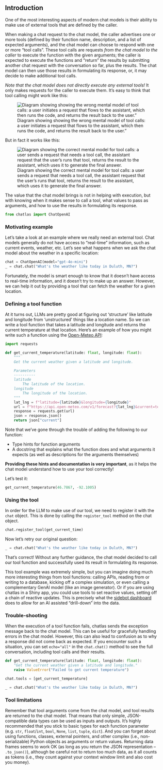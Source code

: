 ## Introduction

One of the most interesting aspects of modern chat models is their ability to make use of external tools that are defined by the caller.

When making a chat request to the chat model, the caller advertises one or more tools (defined by their function name, description, and a list of expected arguments), and the chat model can choose to respond with one or more "tool calls". These tool calls are requests *from the chat model to the caller* to execute the function with the given arguments; the caller is expected to execute the functions and "return" the results by submitting another chat request with the conversation so far, plus the results. The chat model can then use those results in formulating its response, or, it may decide to make additional tool calls.

*Note that the chat model does not directly execute any external tools!* It only makes requests for the caller to execute them. It's easy to think that tool calling might work like this:

![Diagram showing showing the wrong mental model of tool calls: a user initiates a request that flows to the assistant, which then runs the code, and returns the result back to the user."](images/tool-calling-wrong.svg)

But in fact it works like this:

![Diagram showing the correct mental model for tool calls: a user sends a request that needs a tool call, the assistant request that the user's runs that tool, returns the result to the assistant, which uses it to generate the final answer.](images/tool-calling-right.svg)

The value that the chat model brings is not in helping with execution, but with knowing when it makes sense to call a tool, what values to pass as arguments, and how to use the results in formulating its response.

```python
from chatlas import ChatOpenAI
```

### Motivating example

Let's take a look at an example where we really need an external tool. Chat models generally do not have access to "real-time" information, such as current events, weather, etc.  Let's see what happens when we ask the chat model about the weather in a specific location:

```python
chat = ChatOpenAI(model="gpt-4o-mini")
_ = chat.chat("What's the weather like today in Duluth, MN?")
```
  

Fortunately, the model is smart enough to know that it doesn't have access to real-time information, and it doesn't try to make up an answer. However, we can help it out by providing a tool that can fetch the weather for a given location.

### Defining a tool function

At it turns out, LLMs are pretty good at figuring out 'structure' like latitude and longitude from 'unstructured' things like a location name. So we can write a tool function that takes a latitude and longitude and returns the current temperature at that location. Here's an example of how you might write such a function using the [Open-Meteo API](https://open-meteo.com/):

```python
import requests

def get_current_temperature(latitude: float, longitude: float):
    """
    Get the current weather given a latitude and longitude.

    Parameters
    ----------
    latitude
        The latitude of the location.
    longitude
        The longitude of the location.
    """
    lat_lng = f"latitude={latitude}&longitude={longitude}"
    url = f"https://api.open-meteo.com/v1/forecast?{lat_lng}&current=temperature_2m,wind_speed_10m&hourly=temperature_2m,relative_humidity_2m,wind_speed_10m"
    response = requests.get(url)
    json = response.json()
    return json["current"]
```

Note that we've gone through the trouble of adding the following to our function: 

- Type hints for function arguments
- A docstring that explains what the function does and what arguments it expects (as well as descriptions for the arguments themselves)

**Providing these hints and documentation is very important**, as it helps the chat model understand how to use your tool correctly!

Let's test it:

```python
get_current_temperature(46.7867, -92.1005)
```


### Using the tool

In order for the LLM to make use of our tool, we need to register it with the `chat` object. This is done by calling the `register_tool` method on the chat object.

```python
chat.register_tool(get_current_time)
```

Now let's retry our original question:

```python
_ = chat.chat("What's the weather like today in Duluth, MN?")
```

That's correct! Without any further guidance, the chat model decided to call our tool function and successfully used its result in formulating its response.

This tool example was extremely simple, but you can imagine doing much more interesting things from tool functions: calling APIs, reading from or writing to a database, kicking off a complex simulation, or even calling a complementary GenAI model (like an image generator). Or if you are using chatlas in a Shiny app, you could use tools to set reactive values, setting off a chain of reactive updates. This is precisely what the [sidebot dashboard](https://github.com/jcheng5/py-sidebot) does to allow for an AI assisted "drill-down" into the data.

### Trouble-shooting

When the execution of a tool function fails, chatlas sends the exception message back to the chat model. This can be useful for gracefully handling errors in the chat model. However, this can also lead to confusion as to why a response did not come back as expected. If you encounter such a situation, you can set `echo="all"` in the `chat.chat()` method to see the full conversation, including tool calls and their results.

```python
def get_current_temperature(latitude: float, longitude: float):
    "Get the current weather given a latitude and longitude."
    raise ValueError("Failed to get current temperature")

chat.tools = [get_current_temperature]

_ = chat.chat("What's the weather like today in Duluth, MN?")
```





### Tool limitations

Remember that tool arguments come from the chat model, and tool results are returned to the chat model. That means that only simple, JSON-compatible data types can be used as inputs and outputs. It's highly recommended that you stick to basic types for each function parameter (e.g. `str`, `float`/`int`, `bool`, `None`, `list`, `tuple`, `dict`). And you can forget about using functions, classes, external pointers, and other complex (i.e., non-serializable) Python objects as arguments or return values. Returning data frames seems to work OK (as long as you return the JSON representation -- `.to_json()`), although be careful not to return too much data, as it all counts as tokens (i.e., they count against your context window limit and also cost you money).
